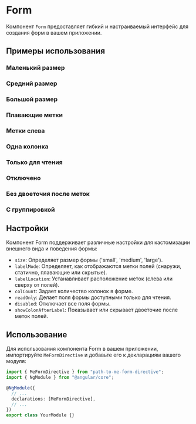 
<Meta title="Components/Form" of={FormStories} />

# Form

Компонент `Form` предоставляет гибкий и настраиваемый интерфейс для создания форм в вашем приложении.

<Story of={FormStories.Default} />

## Примеры использования

### Маленький размер

<Story of={FormStories.SmallSize} />

<Source of={FormStories.SmallSize} language="html" />

### Средний размер

<Story of={FormStories.Default} />

<Source of={FormStories.Default} language="html" />

### Большой размер

<Story of={FormStories.LargeSize} />

<Source of={FormStories.LargeSize} language="html" />

### Плавающие метки

<Story of={FormStories.FloatingLabels} />

<Source of={FormStories.FloatingLabels} language="html" />

### Метки слева

<Story of={FormStories.LeftLabels} />

<Source of={FormStories.LeftLabels} language="html" />

### Одна колонка

<Story of={FormStories.SingleColumn} />

<Source of={FormStories.SingleColumn} language="html" />

### Только для чтения

<Story of={FormStories.ReadOnly} />

<Source of={FormStories.ReadOnly} language="html" />

### Отключено

<Story of={FormStories.Disabled} />

<Source of={FormStories.Disabled} language="html" />

### Без двоеточия после меток

<Story of={FormStories.WithoutColon} />

<Source of={FormStories.WithoutColon} language="html" />

### С группировкой

<Story of={FormStories.WithGrouping} />

<Source of={FormStories.WithGrouping} language="html" />

## Настройки

<Controls of={FormStories.Default} />

Компонент Form поддерживает различные настройки для кастомизации внешнего вида и поведения формы:

- `size`: Определяет размер формы ('small', 'medium', 'large').
- `labelMode`: Определяет, как отображаются метки полей (снаружи, статично, плавающие или скрытые).
- `labelLocation`: Устанавливает расположение меток (слева или сверху от полей).
- `colCount`: Задает количество колонок в форме.
- `readOnly`: Делает поля формы доступными только для чтения.
- `disabled`: Отключает все поля формы.
- `showColonAfterLabel`: Показывает или скрывает двоеточие после меток полей.

## Использование

Для использования компонента Form в вашем приложении, импортируйте `MeFormDirective` и добавьте его к декларациям вашего модуля:

```typescript
import { MeFormDirective } from "path-to-me-form-directive";
import { NgModule } from "@angular/core";

@NgModule({
  // ...
  declarations: [MeFormDirective],
  // ...
})
export class YourModule {}
```

